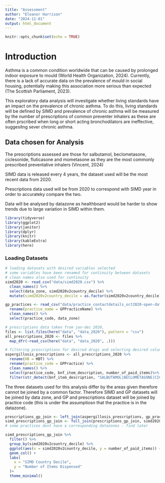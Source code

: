 ```yaml
---
title: "Assessment"
author: "Eleanor Harrison"
date: "2024-11-01"
output: html_document
---
```


```r
knitr::opts_chunk$set(echo = TRUE)
```

# Introduction

Asthma is a common condition worldwide that can be caused by prolonged indoor exposure to mould (World Health Organization, 2024). Currently, there is a lack of accurate data on the prevalence of mould in social housing, potentially making this association more serious than expected (The Scottish Parliament, 2023).

This exploratory data analysis will investigate whether living standards have an impact on the prevalence of chronic asthma. To do this, living standards will be defined by SIMD and prevalence of chronic asthma will be measured by the number of prescriptions of common preventer inhalers as these are often prscribed when long or short acting bronchodilators are ineffective, suggesitng sever chronic asthma.

## Data chosen for Analysis

The prescriptions assessed are those for salbutamol, beclometasone, ciclesonide, fluticasone and mometasone as they are the most commonly prescribed preventative inhalers (Vincent, 2024)

SIMD data is released every 4 years, the dataset used will be the most recent data from 2020.

Prescriptions data used will be from 2020 to correspond with SIMD year in order to accurateky compare the two.

Data will be analysed by datazone as healthboard would be harder to show trends due to large variation in SIMD within them.

```r
library(tidyverse)
library(ggplot2)
library(janitor)
library(dplyr)
library(knitr)
library(kableExtra)
library(here)
```

### Loading Datasets

```r
# loading datasets with desired variables selected
# some variables have been renamed for continuity between datasets
# clean names also used for continuity
simd2020 <- read_csv("data/simd2020.csv") %>% 
  clean_names() %>% 
  select(data_zone, simd2020v2country_decile) %>% 
  mutate(simd2020v2country_decile = as.factor(simd2020v2country_decile))

gp_practices <- read_csv("data/practice_contactdetails_oct2020-open-data.csv") %>% 
  rename(practice_name = GPPracticeName) %>% 
  clean_names() %>% 
  select(practice_code, data_zone)

# prescriptions data taken from jan-dec 2020, 
files <- list.files(here("data", "data_2020"), pattern = "csv")
all_prescriptions_2020 <- files %>% 
  map_dfr(~read_csv(here("data", "data_2020", .)))
```

```r
# filtering prescriptions for desired drugs and selecting desired columns
aspergillosis_prescriptions <- all_prescriptions_2020 %>% 
  rename(HB = HBT) %>%
  rename(practice_code = GPPractice) %>% 
  clean_names() %>% 
  select(practice_code, bnf_item_description, number_of_paid_items)%>% 
  filter(str_detect(bnf_item_description, "SALBUTAMOL|BECLOMETASONE|CICLESONIDE|FLUTICASONE|MOMETASONE"))
```

The three datasets used for this analysis differ by the areas given therefore cannot be joined by a common factor. Therefore SIMD and GP datasets will be joined by data zone, and GP and prescriptions dataset will be joined by practice code (this is under the assumptiosn that the practice is in the datazone).

```r
prescriptions_gp_join <- left_join(aspergillosis_prescriptions, gp_practices)
simd_prescriptions_gp_join <- full_join(prescriptions_gp_join, simd2020)
# some practices dont have a corresponding datazones - find later
```


```r
simd_prescriptions_gp_join %>% 
  filter() %>% 
  group_by(simd2020v2country_decile) %>% 
  ggplot(aes(x = simd2020v2country_decile, y = number_of_paid_items)) +
  geom_col() +
  labs(
    x = "SIMD Country Decile",
    y = "Number of Items Dispensed"
  )+
  theme_minimal()
```

 


